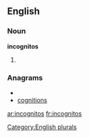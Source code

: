 
==English==

===Noun===
'''incognitos'''

# {{plural of|[[incognito]]}}

===Anagrams===
* {{alphagram|cgiinnoost}}
* [[cognitions#English|cognitions]]

[[Category:English plurals]]

[[ar:incognitos]]
[[fr:incognitos]]